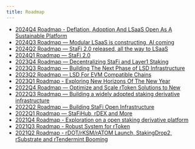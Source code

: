 ```yaml
---
title: Roadmap
---
```


- [2024Q4 Roadmap - Deflation, Adoption And LSaaS Open As A Sustainable Platform](https://medium.com/stafi/2024q4-roadmap-deflation-adoption-and-lsaas-open-as-a-sustainable-platform-11974d71d979)
- [2024Q3 Roadmap — Modular LSaaS is constructing, AI coming](https://stafi-protocol.medium.com/2024q3-roadmap-modular-lsaas-is-constructing-ai-coming-0831bfba023e)
- [2024Q2 Roadmap — StaFi 2.0 released, all the way to LSaaS](https://medium.com/stafi/2024q2-roadmap-stafi2-0-released-all-the-way-to-lsaas-3192487d8d76)
- [2024Q1 Roadmap — StaFi 2.0](https://medium.com/stafi/2024q1-roadmap-stafi-2-0-54ba4824270a)
- [2023Q4 Roadmap — Decentralizing StaFi and Layer1 Staking](https://medium.com/stafi/2023q4-roadmap-decentralizing-stafi-and-layer1-staking-89cf75d6a349)
- [2023Q3 Roadmap — Building The Next Phase of LSD Infrastructure](https://medium.com/stafi/2023q3-roadmap-building-the-next-phase-of-lsd-infrastructure-de9d885aa1a9)
- [2023Q2 Roadmap — LSD For EVM Compatible Chains](https://medium.com/stafi/2023q2-roadmap-lsd-for-evm-compatible-chains-862afe24be79)
- [2023Q1 Roadmap - Exploring New Horizons Of The New Year](https://medium.com/stafi/2023q1-roadmap-exploring-new-horizons-of-the-new-year-b8d0e51a5ad3)
- [2022Q4 Roadmap — Optimize and Scale rToken Solutions to New](https://medium.com/stafi/2022q4-roadmap-optimize-and-scale-rtoken-solutions-to-new-91605f3770d1)
- [2022Q3 Roadmap — Building a widely adopted staking derivative infrastructure](https://medium.com/stafi/2022q3-roadmap-building-a-widely-adopted-staking-derivative-infrastructure-edbfe83f5360)
- [2022Q2 Roadmap — Building StaFi Open Infrastructure](https://medium.com/stafi/2022-q2-roadmap-building-stafi-open-infrastructure-1b98fa8a3a19)
- [2022Q1 Roadmap — StaFiHub, rDEX and More](https://medium.com/stafi/stafi-2022-q1-roadmap-stafihub-rdex-and-more-d537f16679f7)
- [2021Q4 Roadmap - Exploration on a open staking derivative platform](https://medium.com/stafi/stafi-q4-roadmap-exploration-on-a-open-staking-derivative-platform-1a4beccb7cd7)
- [2021Q3 Roadmap - Robust System for rToken](https://medium.com/stafi/stafi-2021q3-roadmap-robust-system-for-rtoken-d06ade1f46e9)
- [2021Q2 Roadmap - rDOT/rKSM/rATOM Launch, StakingDrop2, rSubstrate and rTendermint Booming](https://medium.com/stafi/stafi-2021q2-roadmap-rdot-rksm-ratom-launch-stakingdrop2-rsubstrate-and-rtendermint-booming-1a97491adfef)
